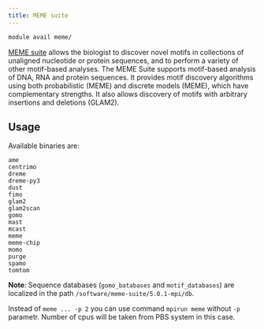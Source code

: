 ```yaml
---
title: MEME suite
---
```

```bash
module avail meme/
```

[MEME suite](https://meme-suite.org/meme/index.html) allows the biologist to discover novel motifs in collections of unaligned nucleotide or protein sequences, and to perform a variety of other motif-based analyses. The MEME Suite supports motif-based analysis of DNA, RNA and protein sequences. It provides motif discovery algorithms using both probabilistic (MEME) and discrete models (MEME), which have complementary strengths. It also allows discovery of motifs with arbitrary insertions and deletions (GLAM2).

## Usage

Available binaries are:

```
ame
centrimo
dreme
dreme-py3
dust
fimo
glam2
glam2scan
gomo
mast
mcast
meme
meme-chip
momo
purge
spamo
tomtom
```

**Note**: Sequence databases (`gomo_batabases` and `motif_databases`) are localized in the path `/software/meme-suite/5.0.1-mpi/db`.

Instead of `meme ... -p 2` you can use command `mpirun meme` without `-p` parametr. Number of cpus will be taken from PBS system in this case. 


